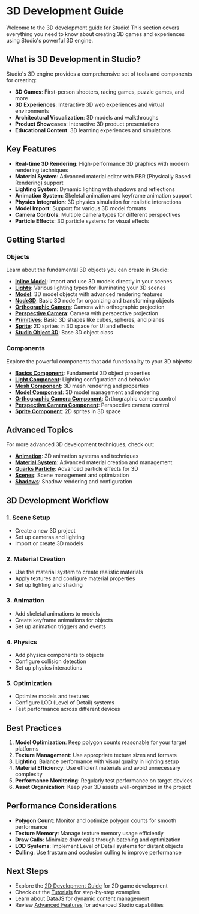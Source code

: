 # 3D Development Guide

Welcome to the 3D development guide for Studio! This section covers everything you need to know about creating 3D games and experiences using Studio's powerful 3D engine.

## What is 3D Development in Studio?

Studio's 3D engine provides a comprehensive set of tools and components for creating:
- **3D Games**: First-person shooters, racing games, puzzle games, and more
- **3D Experiences**: Interactive 3D web experiences and virtual environments
- **Architectural Visualization**: 3D models and walkthroughs
- **Product Showcases**: Interactive 3D product presentations
- **Educational Content**: 3D learning experiences and simulations

## Key Features

- **Real-time 3D Rendering**: High-performance 3D graphics with modern rendering techniques
- **Material System**: Advanced material editor with PBR (Physically Based Rendering) support
- **Lighting System**: Dynamic lighting with shadows and reflections
- **Animation System**: Skeletal animation and keyframe animation support
- **Physics Integration**: 3D physics simulation for realistic interactions
- **Model Import**: Support for various 3D model formats
- **Camera Controls**: Multiple camera types for different perspectives
- **Particle Effects**: 3D particle systems for visual effects

## Getting Started

### Objects
Learn about the fundamental 3D objects you can create in Studio:

- **[Inline Model](3d/objects/inlinemodel.mdx)**: Import and use 3D models directly in your scenes
- **[Lights](3d/objects/lights.mdx)**: Various lighting types for illuminating your 3D scenes
- **[Model](3d/objects/model.mdx)**: 3D model objects with advanced rendering features
- **[Node3D](3d/objects/node3d.mdx)**: Basic 3D node for organizing and transforming objects
- **[Orthographic Camera](3d/objects/orthographic-camera.mdx)**: Camera with orthographic projection
- **[Perspective Camera](3d/objects/perspective-camera.mdx)**: Camera with perspective projection
- **[Primitives](3d/objects/primitives.mdx)**: Basic 3D shapes like cubes, spheres, and planes
- **[Sprite](3d/objects/sprite.mdx)**: 2D sprites in 3D space for UI and effects
- **[Studio Object 3D](3d/objects/studio-object-3d.mdx)**: Base 3D object class

### Components
Explore the powerful components that add functionality to your 3D objects:

- **[Basics Component](3d/components/basics-component.mdx)**: Fundamental 3D object properties
- **[Light Component](3d/components/light-component.mdx)**: Lighting configuration and behavior
- **[Mesh Component](3d/components/mesh-component.mdx)**: 3D mesh rendering and properties
- **[Model Component](3d/components/model-component.mdx)**: 3D model management and rendering
- **[Orthographic Camera Component](3d/components/orthographic-camera-component.mdx)**: Orthographic camera control
- **[Perspective Camera Component](3d/components/perspective-camera-component.mdx)**: Perspective camera control
- **[Sprite Component](3d/components/sprite-component.mdx)**: 2D sprites in 3D space

## Advanced Topics

For more advanced 3D development techniques, check out:

- **[Animation](3d/advanced/animation.mdx)**: 3D animation systems and techniques
- **[Material System](3d/advanced/material-system/index.mdx)**: Advanced material creation and management
- **[Quarks Particle](3d/advanced/quarks-particle.mdx)**: Advanced particle effects for 3D
- **[Scenes](3d/advanced/scenes.mdx)**: Scene management and optimization
- **[Shadows](3d/advanced/shadows.mdx)**: Shadow rendering and configuration

## 3D Development Workflow

### 1. Scene Setup
- Create a new 3D project
- Set up cameras and lighting
- Import or create 3D models

### 2. Material Creation
- Use the material system to create realistic materials
- Apply textures and configure material properties
- Set up lighting and shading

### 3. Animation
- Add skeletal animations to models
- Create keyframe animations for objects
- Set up animation triggers and events

### 4. Physics
- Add physics components to objects
- Configure collision detection
- Set up physics interactions

### 5. Optimization
- Optimize models and textures
- Configure LOD (Level of Detail) systems
- Test performance across different devices

## Best Practices

1. **Model Optimization**: Keep polygon counts reasonable for your target platforms
2. **Texture Management**: Use appropriate texture sizes and formats
3. **Lighting**: Balance performance with visual quality in lighting setup
4. **Material Efficiency**: Use efficient materials and avoid unnecessary complexity
5. **Performance Monitoring**: Regularly test performance on target devices
6. **Asset Organization**: Keep your 3D assets well-organized in the project

## Performance Considerations

- **Polygon Count**: Monitor and optimize polygon counts for smooth performance
- **Texture Memory**: Manage texture memory usage efficiently
- **Draw Calls**: Minimize draw calls through batching and optimization
- **LOD Systems**: Implement Level of Detail systems for distant objects
- **Culling**: Use frustum and occlusion culling to improve performance

## Next Steps

- Explore the [2D Development Guide](../2d/) for 2D game development
- Check out the [Tutorials](../tutorials/) for step-by-step examples
- Learn about [DataJS](../datajs/) for dynamic content management
- Review [Advanced Features](../advanced/) for advanced Studio capabilities
